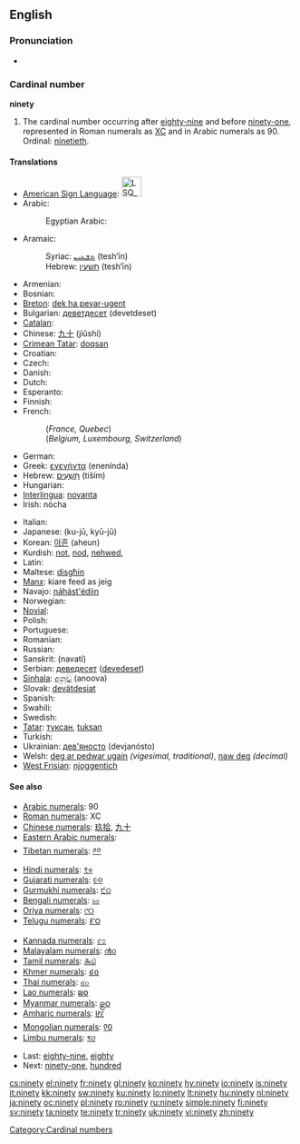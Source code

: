 ==English==

===Pronunciation===
* {{audio|en-us-ninety.ogg|Audio (US)}}

===Cardinal number===
'''ninety'''

# The cardinal number occurring after [[eighty-nine]] and before [[ninety-one]], represented in Roman numerals as [[XC]] and in Arabic numerals as 90. Ordinal: [[ninetieth]].

====Translations====
{{trans-top|90}}
* [[American Sign Language]]: [[Image:LSQ 90.jpg|35px]]
* Arabic: {{t|ar|تسعون|alt=تِسْعُونَ|tr=tis3uuna|sc=Arab}}
*: Egyptian Arabic: {{t|arz|تسعين||tr=tis3iin|sc=Arab}}
* Aramaic:
*: Syriac: [[ܬܫܥܝܢ]] (tesh‘īn) {{c}}
*: Hebrew: [[תשעין]] (tesh‘īn) {{c}}
* Armenian: {{t-|hy|իննսուն|tr=innsun|sc=Armn|xs=Armenian}}
* Bosnian: {{t-|bs|devedeset}}
* [[Breton]]: [[dek ha pevar-ugent]]
* Bulgarian: [[деветдесет]] (devetdeset)
* [[Catalan]]: {{t-|ca|noranta}}
* Chinese: [[九十]] (jiǔshí)
* [[Crimean Tatar]]: [[doqsan]]
* Croatian: {{t-|hr|devedeset|alt=devedèsēt}}
* Czech: {{t-|cs|devadesát}}
* Danish: {{t+|da|halvfems}}
* Dutch: {{t+|nl|negentig|f}}
* Esperanto: {{t-|eo|naŭdek|xs=Esperanto}}
* Finnish: {{t+|fi|yhdeksänkymmentä}}
* French:
*: (''France, Quebec'') {{t+|fr|quatre-vingt-dix}}
*: (''Belgium, Luxembourg, Switzerland'') {{t+|fr|nonante}}
* German: {{t+|de|neunzig|f}}
* Greek: [[ενενήντα]] (enenínda)
* Hebrew: [[תשעים|תִּשְׁעִים]] (tiším) {{m|f}}
* Hungarian: {{t+|hu|kilencven}}
* [[Interlingua]]: [[novanta]]
* Irish: nócha
{{trans-mid}}
* Italian: {{t+|it|novanta}}
* Japanese: {{t|ja|九十|sc=Jpan}} (ku-jū, kyū-jū)
* Korean: [[아흔]] (aheun)
* Kurdish: [[not]], [[nod]], [[nehwed]], {{ku-Arab|[[نه‌وه‌ت]]}}
* Latin: {{t-|la|nonaginta}}
* Maltese: [[disgħin]]
* [[Manx]]: kiare feed as jeig
* Navajo: [[náhást'édiin]]
* Norwegian: {{t+|no|nitti}}
* [[Novial]]: {{tø|nov|ninanti|xs=Novial}}
* Polish: {{t|pl|dziewięćdziesiąt}}
* Portuguese: {{t+|pt|noventa}}
* Romanian: {{t-|ro|nouăzeci}}
* Russian: {{t+|ru|девяносто|tr=devjanósto|sc=Cyrl}}
* Sanskrit: (navatí)
* Serbian: [[деведесет]] ([[devedeset]])
* [[Sinhala]]: [[අනූව]] (anoova)
* Slovak: [[devätdesiat]]
* Spanish: {{t+|es|noventa}}
* Swahili: {{t|sw|tisini|xs=Swahili}}
* Swedish: {{t+|sv|nittio}}
* [[Tatar]]: [[туксан#Tatar|туксан]], [[tuksan#Tatar|tuksan]]
* Turkish: {{t|tr|doksan}}
* Ukrainian: [[дев'яносто]] (devjanósto)
* Welsh: [[deg ar pedwar ugain]] ''(vigesimal, traditional)'', [[naw deg]] ''(decimal)''
* [[West Frisian]]: [[njoggentich]]
{{trans-bottom}}

====See also====
{{rel-top|Symbols for ninety in various numeral systems}}
* [[w:Arabic numerals|Arabic numerals]]: 90
* [[w:Roman numerals|Roman numerals]]: XC
* [[w:Chinese numerals|Chinese numerals]]: [[玖拾]], [[九十]]
* [[w:Eastern Arabic numerals|Eastern Arabic numerals]]: {{Arab|[[٩٠]]}}
* [[w:Indian numerals|Tibetan numerals]]: [[༩༠]]
* [[w:Indian numerals|Hindi numerals]]: [[९०]]
* [[w:Indian numerals|Gujarati numerals]]: [[૯૦]]
* [[w:Indian numerals|Gurmukhi numerals]]: [[੯੦]]
* [[w:Indian numerals|Bengali numerals]]: [[৯০]]
* [[w:Indian numerals|Oriya numerals]]: [[୯୦]]
* [[w:Indian numerals|Telugu numerals]]: [[౯౦]]
{{rel-mid}}
* [[w:Indian numerals|Kannada numerals]]: [[೯೦]]
* [[w:Indian numerals|Malayalam numerals]]: [[൯൦]]
* [[w:Indian numerals|Tamil numerals]]: [[௯௰]]
* [[w:Khmer script|Khmer numerals]]: [[៩០]]
* [[w:Thai numerals|Thai numerals]]: [[๙๐]]
* [[w:Lao alphabet|Lao numerals]]: [[໙໐]]
* [[w:Burmese alphabet|Myanmar numerals]]: [[၉၀]]
* [[w:Amharic language|Amharic numerals]]: [[፱፲]]
* [[w:Mongolian alphabet|Mongolian numerals]]: [[᠙᠐]]
* [[w:Limbu language|Limbu numerals]]: [[᥏᥆]]
{{rel-bottom}}
* Last: [[eighty-nine]], [[eighty]]
* Next: [[ninety-one]], [[hundred]]

[[Category:Cardinal numbers]]

[[cs:ninety]]
[[el:ninety]]
[[fr:ninety]]
[[gl:ninety]]
[[ko:ninety]]
[[hy:ninety]]
[[io:ninety]]
[[is:ninety]]
[[it:ninety]]
[[kk:ninety]]
[[sw:ninety]]
[[ku:ninety]]
[[lo:ninety]]
[[lt:ninety]]
[[hu:ninety]]
[[nl:ninety]]
[[ja:ninety]]
[[oc:ninety]]
[[pl:ninety]]
[[ro:ninety]]
[[ru:ninety]]
[[simple:ninety]]
[[fi:ninety]]
[[sv:ninety]]
[[ta:ninety]]
[[te:ninety]]
[[tr:ninety]]
[[uk:ninety]]
[[vi:ninety]]
[[zh:ninety]]